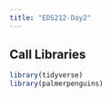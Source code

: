 ```yaml
---
title: "EDS212-Day2"
---
```


## Call Libraries

```r
library(tidyverse)
library(palmerpenguins)
```

